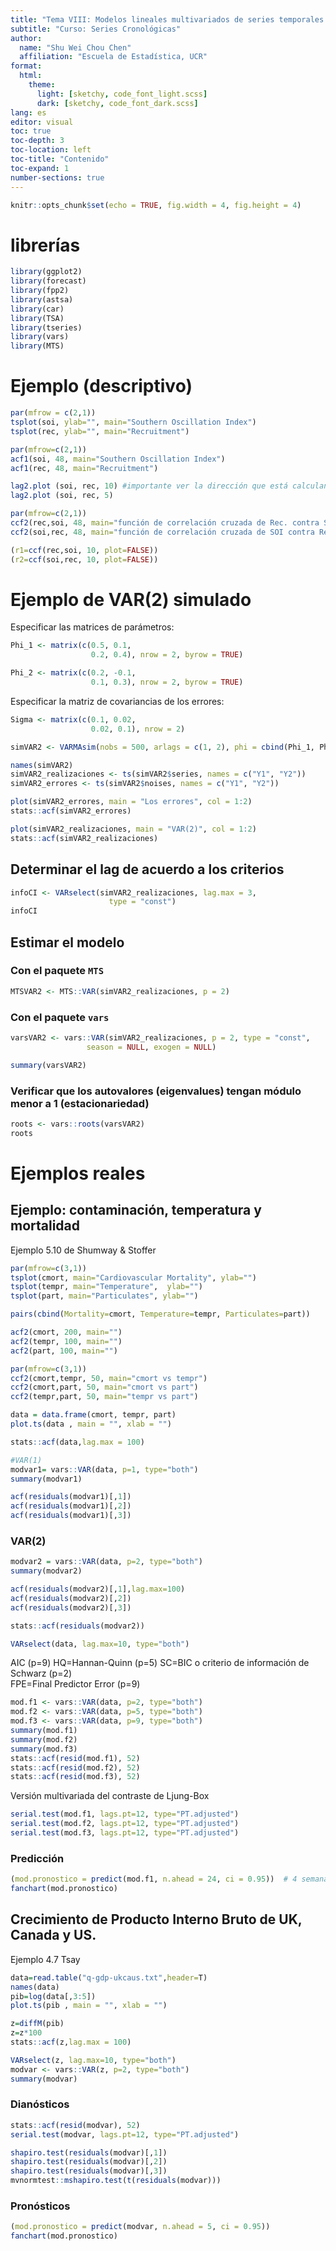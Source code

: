 ```yaml
---
title: "Tema VIII: Modelos lineales multivariados de series temporales."
subtitle: "Curso: Series Cronológicas"
author: 
  name: "Shu Wei Chou Chen"
  affiliation: "Escuela de Estadística, UCR"
format: 
  html:
    theme: 
      light: [sketchy, code_font_light.scss]
      dark: [sketchy, code_font_dark.scss]
lang: es
editor: visual
toc: true
toc-depth: 3
toc-location: left
toc-title: "Contenido"
toc-expand: 1
number-sections: true
---
```


```r
knitr::opts_chunk$set(echo = TRUE, fig.width = 4, fig.height = 4)
```

# librerías

```r
library(ggplot2)
library(forecast)
library(fpp2)
library(astsa)
library(car)
library(TSA)
library(tseries)
library(vars)
library(MTS)
```

# Ejemplo (descriptivo) 

```r
par(mfrow = c(2,1))
tsplot(soi, ylab="", main="Southern Oscillation Index")
tsplot(rec, ylab="", main="Recruitment") 
```



```r
par(mfrow=c(2,1))
acf1(soi, 48, main="Southern Oscillation Index")
acf1(rec, 48, main="Recruitment")
```


```r
lag2.plot (soi, rec, 10) #importante ver la dirección que está calculando
lag2.plot (soi, rec, 5)
```


```r
par(mfrow=c(2,1))
ccf2(rec,soi, 48, main="función de correlación cruzada de Rec. contra SOI")
ccf2(soi,rec, 48, main="función de correlación cruzada de SOI contra Rec.")

(r1=ccf(rec,soi, 10, plot=FALSE))
(r2=ccf(soi,rec, 10, plot=FALSE))
```

# Ejemplo de VAR(2) simulado 

Especificar las matrices de parámetros: 
```r
Phi_1 <- matrix(c(0.5, 0.1,
                  0.2, 0.4), nrow = 2, byrow = TRUE)

Phi_2 <- matrix(c(0.2, -0.1,
                  0.1, 0.3), nrow = 2, byrow = TRUE)
```

Especificar la matriz de covariancias de los errores: 
```r
Sigma <- matrix(c(0.1, 0.02,
                  0.02, 0.1), nrow = 2)
```


```r
simVAR2 <- VARMAsim(nobs = 500, arlags = c(1, 2), phi = cbind(Phi_1, Phi_2), sigma = Sigma)
```

```r
names(simVAR2)
simVAR2_realizaciones <- ts(simVAR2$series, names = c("Y1", "Y2"))
simVAR2_errores <- ts(simVAR2$noises, names = c("Y1", "Y2"))
```


```r
plot(simVAR2_errores, main = "Los errores", col = 1:2)
stats::acf(simVAR2_errores)
```

```r
plot(simVAR2_realizaciones, main = "VAR(2)", col = 1:2)
stats::acf(simVAR2_realizaciones)
```



## Determinar el lag de acuerdo a los criterios

```r
infoCI <- VARselect(simVAR2_realizaciones, lag.max = 3,
                      type = "const")
infoCI
```

## Estimar el modelo

### Con el paquete `MTS`
```r
MTSVAR2 <- MTS::VAR(simVAR2_realizaciones, p = 2)
```

### Con el paquete `vars`
```r
varsVAR2 <- vars::VAR(simVAR2_realizaciones, p = 2, type = "const",
                 season = NULL, exogen = NULL)

summary(varsVAR2)

```


### Verificar que los autovalores (eigenvalues) tengan módulo menor a 1 (estacionariedad)


```r
roots <- vars::roots(varsVAR2)
roots
```
# Ejemplos reales

## Ejemplo: contaminación, temperatura y mortalidad 

Ejemplo 5.10 de Shumway & Stoffer
```r
par(mfrow=c(3,1))
tsplot(cmort, main="Cardiovascular Mortality", ylab="")
tsplot(tempr, main="Temperature",  ylab="")
tsplot(part, main="Particulates", ylab="")
```


```r
pairs(cbind(Mortality=cmort, Temperature=tempr, Particulates=part))
```



```r
acf2(cmort, 200, main="")
acf2(tempr, 100, main="")
acf2(part, 100, main="")
```


```r
par(mfrow=c(3,1))
ccf2(cmort,tempr, 50, main="cmort vs tempr")
ccf2(cmort,part, 50, main="cmort vs part")
ccf2(tempr,part, 50, main="tempr vs part")
```

```r
data = data.frame(cmort, tempr, part)
plot.ts(data , main = "", xlab = "")
```

```r
stats::acf(data,lag.max = 100)
```


```r
#VAR(1)
modvar1= vars::VAR(data, p=1, type="both")
summary(modvar1)

acf(residuals(modvar1)[,1])
acf(residuals(modvar1)[,2])
acf(residuals(modvar1)[,3])
```

### VAR(2)

```r
modvar2 = vars::VAR(data, p=2, type="both")
summary(modvar2)

acf(residuals(modvar2)[,1],lag.max=100)
acf(residuals(modvar2)[,2])
acf(residuals(modvar2)[,3])

stats::acf(residuals(modvar2))

VARselect(data, lag.max=10, type="both")
```

AIC (p=9)
HQ=Hannan-Quinn (p=5)
SC=BIC o criterio de información de Schwarz (p=2)  
FPE=Final Predictor Error (p=9)

```r
mod.f1 <- vars::VAR(data, p=2, type="both")
mod.f2 <- vars::VAR(data, p=5, type="both")
mod.f3 <- vars::VAR(data, p=9, type="both")
summary(mod.f1)
summary(mod.f2)
summary(mod.f3)
stats::acf(resid(mod.f1), 52)
stats::acf(resid(mod.f2), 52)
stats::acf(resid(mod.f3), 52)
```

Versión multivariada del contraste de Ljung-Box

```r
serial.test(mod.f1, lags.pt=12, type="PT.adjusted")
serial.test(mod.f2, lags.pt=12, type="PT.adjusted")
serial.test(mod.f3, lags.pt=12, type="PT.adjusted")
```

### Predicción
```r
(mod.pronostico = predict(mod.f1, n.ahead = 24, ci = 0.95))  # 4 semanas
fanchart(mod.pronostico)
```


## Crecimiento de Producto Interno Bruto de UK, Canada y US.

Ejemplo 4.7 Tsay


```r
data=read.table("q-gdp-ukcaus.txt",header=T)
names(data)
pib=log(data[,3:5])
plot.ts(pib , main = "", xlab = "")
```


```r
z=diffM(pib)
z=z*100
stats::acf(z,lag.max = 100)
```

```r
VARselect(z, lag.max=10, type="both")
modvar <- vars::VAR(z, p=2, type="both")
summary(modvar)
```

### Dianósticos

```r
stats::acf(resid(modvar), 52)
serial.test(modvar, lags.pt=12, type="PT.adjusted")
```


```r
shapiro.test(residuals(modvar)[,1])
shapiro.test(residuals(modvar)[,2])
shapiro.test(residuals(modvar)[,3])
mvnormtest::mshapiro.test(t(residuals(modvar)))
```

### Pronósticos
```r
(mod.pronostico = predict(modvar, n.ahead = 5, ci = 0.95))  
fanchart(mod.pronostico)

```

